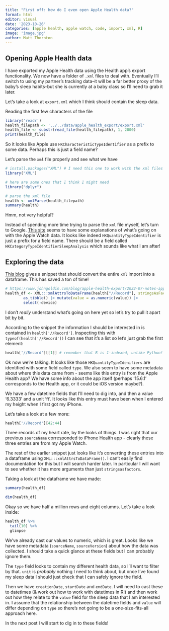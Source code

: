 ```yaml
---
title: "First off: how do I even open Apple Health data?"
format: html
editor: visual
date: '2023-10-26'
categories: [apple health, apple watch, code, import, xml, R]
image: 'image.jpg'
author: Matt Thornton
---
```


## 

## Opening Apple Health data

I have exported my Apple Health data using the Health app's export functionality. We now have a folder of `.xml` files to deal with. Eventually I'll switch to using my partner's tracking data--it will be a far better proxy of the baby's sleep habits--but she is currently at a baby class so I'll need to grab it later.

Let's take a look at `export.xml` which I think should contain the sleep data.

Reading the first few characters of the file

```r
library('readr')
health_filepath <- '../../data/apple_health_export/export.xml'
health_file <- substr(read_file(health_filepath), 1, 2000)
print(health_file)
```

So it looks like Apple use `HKCharacteristicTypeIdentifier` as a prefix to some data. Perhaps this is just a field name?

Let's parse the `xml` file properly and see what we have

```r
# install.packages("XML") # I need this one to work with the xml files
library("XML")

# here are some ones that I think I might need
library("dplyr")

# parse the xml file
health <- xmlParse(health_filepath)
summary(health)


```

Hmm, not very helpful?

Instead of spending more time trying to parse the `xml` file myself, let's turn to Google. [This site](https://www.r-bloggers.com/2020/02/apple-health-export-part-i/) seems to have some explanations of what's going on with the Apple Watch data. It looks like indeed `HKQuantityTypeIdentifier` is just a prefix for a field name. There should be a field called `HKCategoryTypeIdentifierSleepAnalysis` which sounds like what I am after!

## Exploring the data

[This blog](https://www.johngoldin.com/blog/apple-health-export/2022-07-notes-apple-health-export/index.html) gives a snippet that should convert the entire `xml` import into a dataframe. This has saved a ton of time!

```r
# https://www.johngoldin.com/blog/apple-health-export/2022-07-notes-apple-health-export/index.html
health_df <- XML:::xmlAttrsToDataFrame(health["//Record"], stringsAsFactors = FALSE) |>
        as_tibble() |> mutate(value = as.numeric(value)) |>
        select(-device)  


```

I don't *really* understand what's going on here yet so let's try to pull it apart bit by bit.

According to the snippet the information I should be interested in is contained in `health['//Record']`. Inspecting this with `typeof(health['//Record'])` I can see that it's a list so let's just grab the first element:

```r
health['//Record'][[1]] # remember that R is 1-indexed, unlike Python!
```

Ok now we're talking. It looks like those `HKQuantityTypeIdenifiers` are identified with some field called `type`. We also seem to have some metadata about where this data came from - seems like this entry is from the Apple Health app? We have some info about the app itself (perhaps '15.6.1' corresponds to the Health app, or it could be iOS version maybe?).

We have a few datetime fields that I'll need to dig into, and then a value '6.3333' and a unit 'ft'. It looks like this entry must have been when I entered my height when I first got my iPhone.

Let's take a look at a few more:

```r
health['//Record'][42:44]
```

Three records of my heart rate, by the looks of things. I was right that our previous `sourceName` corresponded to iPhone Health app - clearly these three entries are from my Apple Watch.

The rest of the earlier snippet just looks like it's converting these entries into a dataframe using `XML:::xmlAttrsToDataFrame()`. I can't easily find documentation for this but I will search harder later. In particular I will want to see whether it has more arguments than just `stringsasfactors`.

Taking a look at the dataframe we have made:

```r
summary(health_df)
```

```r
dim(health_df)
```

Okay so we have half a million rows and eight columns. Let's take a look inside:

```r
health_df %>% 
  tail(10) %>% 
  glimpse
```

We've already cast our values to numeric, which is great. Looks like we have some metadata (`sourceName`, `sourceVersion`) about how the data was collected. I should take a quick glance at these fields but I can probably ignore them.

The `type` field looks to contain my different health data, so I'll want to filter by that. `unit` is *probably* nothing I need to think about, but once I've found my sleep data I should just check that I can safely ignore the field.

Then we have `creationDate`, `startDate` and `endDate`. I will need to cast these to datetimes (& work out how to work with datetimes in R!) and then work out how they relate to the `value` field for the sleep data that I am interested in. I assume that the relationship between the datetime fields and `value` will differ depending on `type` so there's not going to be a one-size-fits-all approach here.

In the next post I will start to dig in to these fields!
